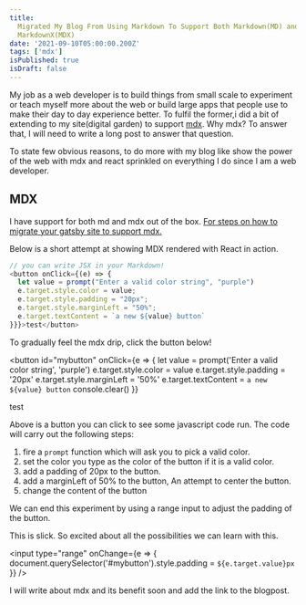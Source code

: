 ```yaml
---
title:
  Migrated My Blog From Using Markdown To Support Both Markdown(MD) and
  MarkdownX(MDX)
date: '2021-09-10T05:00:00.200Z'
tags: ['mdx']
isPublished: true
isDraft: false
---
```


My job as a web developer is to build things from small scale to experiment or
teach myself more about the web or build large apps that people use to make
their day to day experience better. To fulfil the former,i did a bit of
extending to my site(digital garden) to support [mdx](https://mdxjs.com/). Why
mdx? To answer that, I will need to write a long post to answer that question.

To state few obvious reasons, to do more with my blog like show the power of the
web with mdx and react sprinkled on everything I do since I am a web developer.

## MDX

I have support for both md and mdx out of the box.
[For steps on how to migrate your gatsby site to support mdx.](https://www.gatsbyjs.com/docs/how-to/routing/migrate-remark-to-mdx/)

Below is a short attempt at showing MDX rendered with React in action.

```js
// you can write JSX in your Markdown!
<button onClick={(e) => {
  let value = prompt("Enter a valid color string", "purple")
  e.target.style.color = value;
  e.target.style.padding = "20px";
  e.target.style.marginLeft = "50%";
  e.target.textContent = `a new ${value} button`
}}}>test</button>
```

To gradually feel the mdx drip, click the button below!

<button
  id="mybutton"
  onClick={e => {
    let value = prompt('Enter a valid color string', 'purple')
    e.target.style.color = value
    e.target.style.padding = '20px'
    e.target.style.marginLeft = '50%'
    e.target.textContent = `a new ${value} button`
    console.clear()
  }}
>
  test
</button>

Above is a button you can click to see some javascript code run. The code will
carry out the following steps:

1. fire a `prompt` function which will ask you to pick a valid color.
2. set the color you type as the color of the button if it is a valid color.
3. add a padding of 20px to the button.
4. add a marginLeft of 50% to the button, An attempt to center the button.
5. change the content of the button

We can end this experiment by using a range input to adjust the padding of the
button.

This is slick. So excited about all the possibilities we can learn with this.

<input
  type="range"
  onChange={e => {
    document.querySelector('#mybutton').style.padding = `${e.target.value}px`
  }}
/>

I will write about mdx and its benefit soon and add the link to the blogpost.
